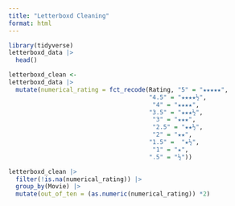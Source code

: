 ```yaml
---
title: "Letterboxd Cleaning"
format: html
---
```

```r
library(tidyverse) 
letterboxd_data |>
  head()

letterboxd_clean <-
letterboxd_data |>
  mutate(numerical_rating = fct_recode(Rating, "5" = "★★★★★",
                                       "4.5" = "★★★★½", 
                                        "4" = "★★★★",
                                       "3.5" = "★★★½",
                                        "3" = "★★★",
                                        "2.5" = "★★½", 
                                        "2" = "★★",
                                       "1.5" =  "★½",
                                        "1" = "★",
                                       ".5" = "½"))
```
```r
letterboxd_clean |>
  filter(!is.na(numerical_rating)) |>
  group_by(Movie) |>
  mutate(out_of_ten = (as.numeric(numerical_rating)) *2) 
```

